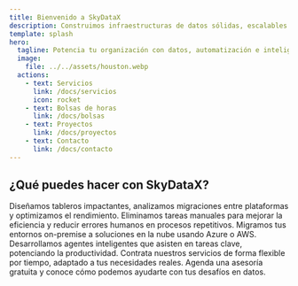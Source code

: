 ```yaml
---
title: Bienvenido a SkyDataX
description: Construimos infraestructuras de datos sólidas, escalables y con propósito.
template: splash
hero:
  tagline: Potencia tu organización con datos, automatización e inteligencia artificial.
  image:
    file: ../../assets/houston.webp
  actions:
    - text: Servicios
      link: /docs/servicios
      icon: rocket
    - text: Bolsas de horas
      link: /docs/bolsas
    - text: Proyectos
      link: /docs/proyectos
    - text: Contacto
      link: /docs/contacto
---
```


## ¿Qué puedes hacer con SkyDataX?

<CardGrid stagger>
	<Card title="Consultorías en Tableau y Power BI" icon="bar-chart">
		Diseñamos tableros impactantes, analizamos migraciones entre plataformas y optimizamos el rendimiento.
	</Card>
	<Card title="Automatización con Python" icon="bot">
		Eliminamos tareas manuales para mejorar la eficiencia y reducir errores humanos en procesos repetitivos.
	</Card>
	<Card title="Arquitecturas de datos modernas" icon="cloud">
		Migramos tus entornos on-premise a soluciones en la nube usando Azure o AWS.
	</Card>
	<Card title="Agentes de IA Generativa" icon="sparkles">
		Desarrollamos agentes inteligentes que asisten en tareas clave, potenciando la productividad.
	</Card>
	<Card title="Modelo de bolsas de horas" icon="clock">
		Contrata nuestros servicios de forma flexible por tiempo, adaptado a tus necesidades reales.
	</Card>
	<Card title="Hablemos de tu reto" icon="message-circle">
		Agenda una asesoría gratuita y conoce cómo podemos ayudarte con tus desafíos en datos.
	</Card>
</CardGrid>

